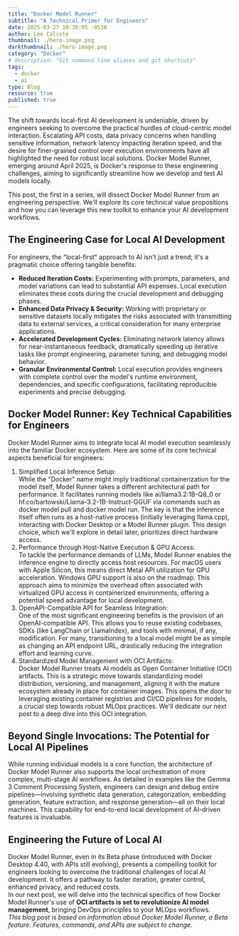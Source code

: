 ```yaml
---
title: "Docker Model Runner"
subtitle: "A Technical Primer for Engineers"
date: 2025-03-27 10:30:05 -0530
author: Lee Calcote
thumbnail: ./hero-image.png
darkthumbnail: ./hero-image.png
category: "Docker"
# description: "Git command line aliases and git shortcuts"
tags:
  - docker
  - ai
type: Blog
resource: true
published: true
---
```



<BlogWrapper>

The shift towards local-first AI development is undeniable, driven by engineers seeking to overcome the practical hurdles of cloud-centric model interaction. Escalating API costs, data privacy concerns when handling sensitive information, network latency impacting iteration speed, and the desire for finer-grained control over execution environments have all highlighted the need for robust local solutions. Docker Model Runner, emerging around April 2025, is Docker's response to these engineering challenges, aiming to significantly streamline how we develop and test AI models locally.  

This post, the first in a series, will dissect Docker Model Runner from an engineering perspective. We'll explore its core technical value propositions and how you can leverage this new toolkit to enhance your AI development workflows.

## **The Engineering Case for Local AI Development**

For engineers, the "local-first" approach to AI isn't just a trend; it's a pragmatic choice offering tangible benefits:

* **Reduced Iteration Costs:** Experimenting with prompts, parameters, and model variations can lead to substantial API expenses. Local execution eliminates these costs during the crucial development and debugging phases.  
* **Enhanced Data Privacy & Security:** Working with proprietary or sensitive datasets locally mitigates the risks associated with transmitting data to external services, a critical consideration for many enterprise applications.  
* **Accelerated Development Cycles:** Eliminating network latency allows for near-instantaneous feedback, dramatically speeding up iterative tasks like prompt engineering, parameter tuning, and debugging model behavior.  
* **Granular Environmental Control:** Local execution provides engineers with complete control over the model's runtime environment, dependencies, and specific configurations, facilitating reproducible experiments and precise debugging.

## **Docker Model Runner: Key Technical Capabilities for Engineers**

Docker Model Runner aims to integrate local AI model execution seamlessly into the familiar Docker ecosystem. Here are some of its core technical aspects beneficial for engineers:

1. Simplified Local Inference Setup:  
   While the "Docker" name might imply traditional containerization for the model itself, Model Runner takes a different architectural path for performance. It facilitates running models like ai/llama3.2:1B-Q8\_0 or hf.co/bartowski/Llama-3.2-1B-Instruct-GGUF via commands such as docker model pull and docker model run. The key is that the inference itself often runs as a host-native process (initially leveraging llama.cpp), interacting with Docker Desktop or a Model Runner plugin. This design choice, which we'll explore in detail later, prioritizes direct hardware access.  
2. Performance through Host-Native Execution & GPU Access:  
   To tackle the performance demands of LLMs, Model Runner enables the inference engine to directly access host resources. For macOS users with Apple Silicon, this means direct Metal API utilization for GPU acceleration. Windows GPU support is also on the roadmap. This approach aims to minimize the overhead often associated with virtualized GPU access in containerized environments, offering a potential speed advantage for local development.  
3. OpenAPI-Compatible API for Seamless Integration:  
   One of the most significant engineering benefits is the provision of an OpenAI-compatible API. This allows you to reuse existing codebases, SDKs (like LangChain or LlamaIndex), and tools with minimal, if any, modification. For many, transitioning to a local model might be as simple as changing an API endpoint URL, drastically reducing the integration effort and learning curve.  
4. Standardized Model Management with OCI Artifacts:  
   Docker Model Runner treats AI models as Open Container Initiative (OCI) artifacts. This is a strategic move towards standardizing model distribution, versioning, and management, aligning it with the mature ecosystem already in place for container images. This opens the door to leveraging existing container registries and CI/CD pipelines for models, a crucial step towards robust MLOps practices. We'll dedicate our next post to a deep dive into this OCI integration.

## **Beyond Single Invocations: The Potential for Local AI Pipelines**

While running individual models is a core function, the architecture of Docker Model Runner also supports the local orchestration of more complex, multi-stage AI workflows. As detailed in examples like the Gemma 3 Comment Processing System, engineers can design and debug entire pipelines—involving synthetic data generation, categorization, embedding generation, feature extraction, and response generation—all on their local machines. This capability for end-to-end local development of AI-driven features is invaluable.

## **Engineering the Future of Local AI**

Docker Model Runner, even in its Beta phase (introduced with Docker Desktop 4.40, with APIs still evolving), presents a compelling toolkit for engineers looking to overcome the traditional challenges of local AI development. It offers a pathway to faster iteration, greater control, enhanced privacy, and reduced costs.  
In our next post, we will delve into the technical specifics of how Docker Model Runner's use of **OCI artifacts is set to revolutionize AI model management**, bringing DevOps principles to your MLOps workflows.  
*This blog post is based on information about Docker Model Runner, a Beta feature. Features, commands, and APIs are subject to change.*

</BlogWrapper>